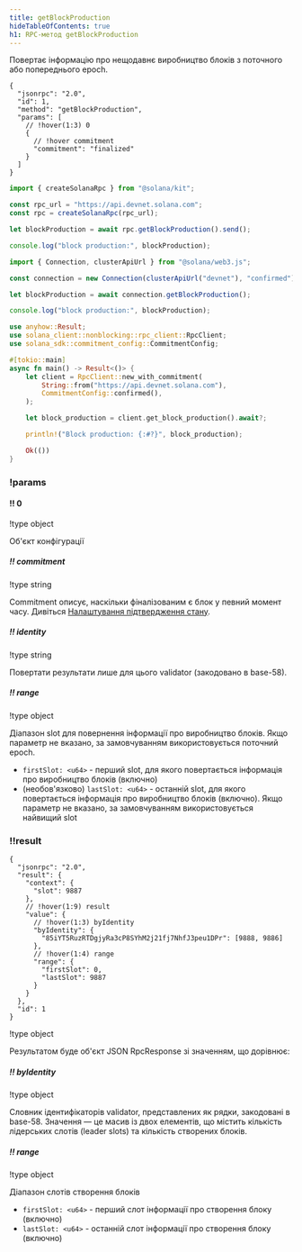 ```yaml
---
title: getBlockProduction
hideTableOfContents: true
h1: RPC-метод getBlockProduction
---
```


Повертає інформацію про нещодавнє виробництво блоків з поточного або
попереднього epoch.

<APIMethod>

```jsonc !!request curl
{
  "jsonrpc": "2.0",
  "id": 1,
  "method": "getBlockProduction",
  "params": [
    // !hover(1:3) 0
    {
      // !hover commitment
      "commitment": "finalized"
    }
  ]
}
```

```ts !!request title="Kit"
import { createSolanaRpc } from "@solana/kit";

const rpc_url = "https://api.devnet.solana.com";
const rpc = createSolanaRpc(rpc_url);

let blockProduction = await rpc.getBlockProduction().send();

console.log("block production:", blockProduction);
```

```ts !!request title="web3.js"
import { Connection, clusterApiUrl } from "@solana/web3.js";

const connection = new Connection(clusterApiUrl("devnet"), "confirmed");

let blockProduction = await connection.getBlockProduction();

console.log("block production:", blockProduction);
```

```rs !!request title="Rust"
use anyhow::Result;
use solana_client::nonblocking::rpc_client::RpcClient;
use solana_sdk::commitment_config::CommitmentConfig;

#[tokio::main]
async fn main() -> Result<()> {
    let client = RpcClient::new_with_commitment(
        String::from("https://api.devnet.solana.com"),
        CommitmentConfig::confirmed(),
    );

    let block_production = client.get_block_production().await?;

    println!("Block production: {:#?}", block_production);

    Ok(())
}
```

### !params

#### !! 0

!type object

Об'єкт конфігурації

##### !! commitment

!type string

Commitment описує, наскільки фіналізованим є блок у певний момент часу. Дивіться
[Налаштування підтвердження стану](/docs/rpc#configuring-state-commitment).

##### !! identity

!type string

Повертати результати лише для цього validator (закодовано в base-58).

##### !! range

!type object

Діапазон slot для повернення інформації про виробництво блоків. Якщо параметр не
вказано, за замовчуванням використовується поточний epoch.

- `firstSlot: <u64>` - перший slot, для якого повертається інформація про
  виробництво блоків (включно)
- (необов'язково) `lastSlot: <u64>` - останній slot, для якого повертається
  інформація про виробництво блоків (включно). Якщо параметр не вказано, за
  замовчуванням використовується найвищий slot

### !!result

```jsonc !response
{
  "jsonrpc": "2.0",
  "result": {
    "context": {
      "slot": 9887
    },
    // !hover(1:9) result
    "value": {
      // !hover(1:3) byIdentity
      "byIdentity": {
        "85iYT5RuzRTDgjyRa3cP8SYhM2j21fj7NhfJ3peu1DPr": [9888, 9886]
      },
      // !hover(1:4) range
      "range": {
        "firstSlot": 0,
        "lastSlot": 9887
      }
    }
  },
  "id": 1
}
```

!type object

Результатом буде об'єкт JSON RpcResponse зі значенням, що дорівнює:

##### !! byIdentity

!type object

Словник ідентифікаторів validator, представлених як рядки, закодовані в base-58.
Значення — це масив із двох елементів, що містить кількість лідерських слотів
(leader slots) та кількість створених блоків.

##### !! range

!type object

Діапазон слотів створення блоків

- `firstSlot: <u64>` - перший слот інформації про створення блоку (включно)
- `lastSlot: <u64>` - останній слот інформації про створення блоку (включно)

</APIMethod>
